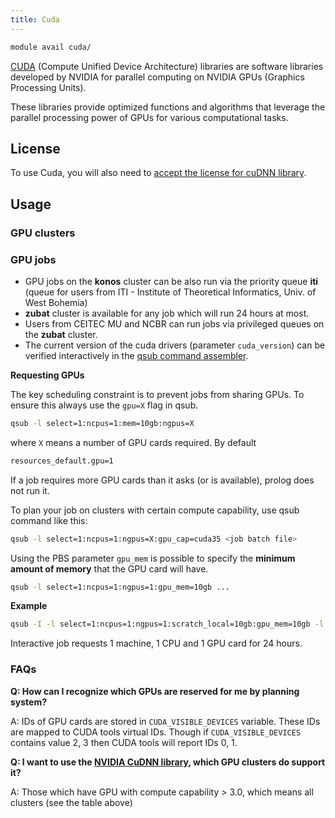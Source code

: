 ```yaml
---
title: Cuda
---
```

```bash
module avail cuda/
```

[CUDA](https://developer.nvidia.com/cuda-toolkit) (Compute Unified Device Architecture) libraries are software libraries developed by NVIDIA for parallel computing on NVIDIA GPUs (Graphics Processing Units). 

These libraries provide optimized functions and algorithms that leverage the parallel processing power of GPUs for various computational tasks. 

## License

To use Cuda, you will also need to [accept the license for cuDNN library](https://signup.e-infra.cz/allfed/registrar/?vo=meta&group=lic_cudnn). 

## Usage

### GPU clusters


### GPU jobs

- GPU jobs on the **konos** cluster can be also run via the priority queue **iti** (queue for users from ITI - Institute of Theoretical Informatics, Univ. of West Bohemia)
- **zubat** cluster is available for any job which will run 24 hours at most.
- Users from CEITEC MU and NCBR can run jobs via privileged queues on the **zubat** cluster.
- The current version of the cuda drivers (parameter `cuda_version`) can be verified interactively in the [qsub command assembler](https://metavo.metacentrum.cz/pbsmon2/qsub_pbspro).

**Requesting GPUs**

The key scheduling constraint is to prevent jobs from sharing GPUs. To ensure this always use the `gpu=X` flag in qsub.

```bash
qsub -l select=1:ncpus=1:mem=10gb:ngpus=X 
```

where `X` means a number of GPU cards required. By default

```bash
resources_default.gpu=1
```

If a job requires more GPU cards than it asks (or is available), prolog does not run it.

To plan your job on clusters with certain compute capability, use qsub command like this:

```bash
qsub -l select=1:ncpus=1:ngpus=X:gpu_cap=cuda35 <job batch file>
```

Using the PBS parameter `gpu_mem` is possible to specify the **minimum amount of memory** that the GPU card will have.

```bash
qsub -l select=1:ncpus=1:ngpus=1:gpu_mem=10gb ...
```

**Example**

```bash
qsub -I -l select=1:ncpus=1:ngpus=1:scratch_local=10gb:gpu_mem=10gb -l walltime=24:0:0
```

Interactive job requests 1 machine, 1 CPU and 1 GPU card for 24 hours.

### FAQs

**Q: How can I recognize which GPUs are reserved for me by planning system?**

A: IDs of GPU cards are stored in `CUDA_VISIBLE_DEVICES` variable. These IDs are mapped to CUDA tools virtual IDs. Though if `CUDA_VISIBLE_DEVICES` contains value 2, 3 then CUDA tools will report IDs 0, 1.

**Q: I want to use the [NVIDIA CuDNN library](../../software/sw-list/cudnn), which GPU clusters do support it?**

A: Those which have GPU with compute capability > 3.0, which means all clusters (see the table above) 



